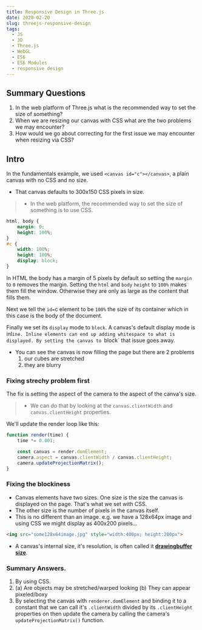 ```yaml
---
title: Responsive Design in Three.js
date: 2020-02-20
slug: threejs-responsive-design
tags:
  - JS
  - 3D
  - Three.js
  - WebGL
  - ES6
  - ES6 Modules
  - responsive design
---
```


## Summary Questions
1. In the web platform of Three.js what is the recommended way to set the size of something?
1. When we are resizing our canvas with CSS what are the two problems we may encounter?
1. How would we go about correcting for the first issue we may encounter when resizing via CSS?

## Intro
In the fundamentals example, we used `<canvas id="c"></canvas>`, a plain canvas with no CSS and no size.
- That canvas defaults to 300x150 CSS pixels in size.

>* In the web platform, the recommended way to set the size of something is to use CSS.
```CSS
html, body {
    margin: 0;
    height: 100%;
}
#c {
    width: 100%;
    height: 100%;
    display: block;
}
```
In HTML the body has a margin of 5 pixels by default so setting the `margin` to `0` removes the margin. Setting the `html` and `body` `height` to `100%` makes them fill the window. Otherwise they are only as large as the content that fills them.

Next we tell the `id=`c element to be `100%` the size of its container which in this case is the body of the document.

Finally we set its `display` mode to `block`. A canvas's default display mode is inl`ine. Inline elements can end up adding whitespace to what is displayed. By setting the canvas to `block` that issue goes away.

- You can see the canvas is now filling the page but there are 2 problems
    1. our cubes are stretched
    2. they are blurry

### Fixing strechy problem first
The fix is setting the aspect of the camera to the aspect of the canva's size. 
>* We can do that by looking at the `canvas.clientWidth` and `canvas.clientHeight` properties.

We'll update the render loop like this:
```js
function render(time) {
    time *= 0.001;

    const canvas = render.domElement;
    camera.aspect = canvas.clientWidth / canvas.clientHeight;
    camera.updateProjectionMatrix();
}
```

### Fixing the blockiness
- Canvas elements have two sizes. One size is the size the canvas is displayed on the page. That's what we set with CSS.
- The other size is the number of pixels in the canvas itself.
- This is no different than an image. e.g. we have a 128x64px image and using CSS we might display as 400x200 pixels...
```html
<img src="some128x64image.jpg" style="width:400px; height:200px">
```
- A canvas's internal size, it's resolution, is often called it [**drawingbuffer size**]().

### Summary Answers.
1. By using CSS.
1. (a) Are objects may be stretched/warped looking (b) They can appear pixeled/boxy
1. By selecting the canvas with `renderer.domElement` and binding it to a constant that we can call it's `.clientWidth` divided by its `.clientHeight` properties on then update the camera by calling the camera's `updateProjectionMatrix()` function.
